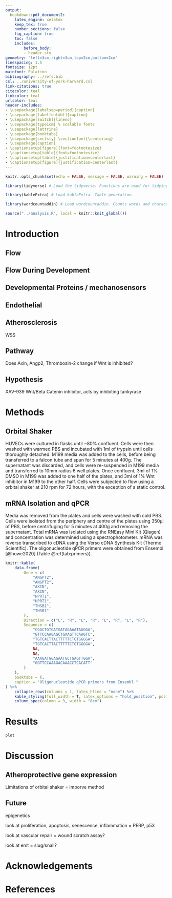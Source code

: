 ```yaml
---
output: 
  bookdown::pdf_document2:
    latex_engine: xelatex
    keep_tex: true
    number_sections: false
    fig_caption: true
    toc: false
    includes:
        before_body: 
        - header.sty
geometry: "left=3cm,right=3cm,top=2cm,bottom=2cm"
linespacing: 1.5
fontsize: 12pt
mainfont: Palatino
bibliography: ../refs.bib
csl: ../university-of-york-harvard.csl
link-citations: true
citecolor: teal
linkcolor: teal
urlcolor: teal
header-includes:
- \usepackage[labelsep=period]{caption}
- \usepackage[labelfont=bf]{caption}
- \usepackage[switch]{lineno}
- \usepackage{type1cm} % scalable fonts
- \usepackage{lettrine}
- \usepackage{booktabs}
- \usepackage{sectsty} \sectionfont{\centering}
- \usepackage{caption}
- \captionsetup[figure]{font=footnotesize}
- \captionsetup[table]{font=footnotesize}
- \captionsetup[table]{justification=centerlast}
- \captionsetup[figure]{justification=centerlast}
---
```


```r
knitr::opts_chunk$set(echo = FALSE, message = FALSE, warning = FALSE)
```

```r
library(tidyverse) # Load the tidyverse. Functions are used for tidying data and creating plots via ggplot2.

library(kableExtra) # Load kableExtra. Table generation.

library(wordcountaddin) # Load wordcountaddin. Counts words and characters in text in an R markdown document.
```

```r
source("../analysis.R", local = knitr::knit_global()) 
```

# Introduction

## Flow

## Flow During Development

## Developmental Proteins / mechanosensors

## Endothelial

## Atherosclerosis

WSS

## Pathway

Does Axin, Angp2, Thrombosin-2 change if Wnt is inhibited?

## Hypothesis

XAV-939 Wnt/Beta Catenin inhibitor, acts by inhibiting tankyrase

```{=plain}
<!-- 
Description of the background to the investigation 
An account of relevant literature
A clear statement of the major aims (or hypotheses) of the investigation
What is the question your project is asking and why it is a good question?
It should explain the basic nature of the problem and how your work seeks to extend scientific knowledge in the area. 
Be concise. Space is limited, so make sure that the literature you cover is directly relevant to your project. 
Start broad, then focus in.
End with a clear statement of aims (and/or hypotheses).-->
```
# Methods

```{=plain}
<!-- 
A clear and concise description of the experimental methods used in the investigation.
Sufficient detail should be provided to enable the experiments to be reproduced.
Data figures and analysis should not be included in this section.-->
```
## Orbital Shaker

HUVECs were cultured in flasks until \~80% confluent. Cells were then washed with warmed PBS and incubated with 1ml of trypsin until cells thoroughly detached. M199 media was added to the cells, before being transferred to a falcon tube and spun for 5 minutes at 400g. The supernatant was discarded, and cells were re-suspended in M199 media and transferred to 10mm radius 6 well plates. Once confluent, 3ml of 1% DMSO in M199 was added to one half of the plates, and 3ml of 1% Wnt inhibitor in M199 to the other half. Cells were subjected to flow using a orbital shaker at 210 rpm for 72 hours, with the exception of a static control.

## mRNA Isolation and qPCR

Media was removed from the plates and cells were washed with cold PBS. Cells were isolated from the periphery and centre of the plates using 350μl of PBS, before centrifuging for 5 minutes at 400g and removing the supernatant. Total mRNA was isolated using the RNEasy Mini Kit (Qiagen) and concentration was determined using a spectrophotometer. mRNA was reverse transcribed to cDNA using the Verso cDNA Synthesis Kit (Thermo Scientific). The oligonucleotide qPCR primers were obtained from Ensembl [@howe2020] (Table \@ref(tab:primers)).

```r
knitr::kable(
    data.frame(
        Gene = c(
            "ANGPT2",
            "ANGPT2",
            "AXIN",
            "AXIN",
            "HPRT1",
            "HPRT1",
            "THSB1",
            "THSB1"
        ),
        Direction = c("L", "R", "L", "R", "L", "R", "L", "R"),
        Sequence = c(
            "CGGCTGTGATGATAGAAATAGGGA",
            "GTTCCAAGAGCTGAAGTTCAAGTC",
            "TGTCACTTACTTTTTCTGTGGGGA",
            "TGTCACTTACTTTTTCTGTGGGGA",
            NA,
            NA,
            "AAAGATGGAGAATGCTGAGTTGGA",
            "GGTTCCAAAGACAAACCTCACATT"
        )
    ),
    booktabs = T,
    caption = "Oligonucleotide qPCR primers from Ensembl."
) %>%
    collapse_rows(columns = 1, latex_hline = "none") %>%
    kable_styling(full_width = T, latex_options = "hold_position", position = "left") %>% 
    column_spec(column = 3, width = "8cm")
```

# Results

```r
plot
```

```{=html}
<!-- 
Clear and well-structured description of findings 
Appropriate narrative of the experimental rationale and the major conclusions 
May include descriptions of problem solving and troubleshooting
Well-prepared and consistently presented tables and figures 
Numbered tables and figures with legends (captions).
Legends should provide enough information to allow the reader to understand the table/figure.
Get your figures and tables ready first
Use enough text to provide a clear narrative through those figures and tables
Do start with some basic results
Highlight the key findings, but don’t discuss them
Make sure statistics are reported in the correct format
Few references -->
```
# Discussion

## Atheroprotective gene expression

Limitations of orbital shaker = imporve method

## Future

epigenetics

look at proliferation, apoptosis, senescence, inflammation = PERP, p53

look at vascular repair = wound scratch assay?

look at emt = slug/snail?

```{=html}
<!-- Do not simply recapitulate the results
Explore the wider meaning of the results
To what extent has your investigation addressed the aims provided in the introduction?
How have your findings advanced understanding of the problem under investigation?
How do your findings relate to previous studies in this area?
Based on your findings, what new investigations might be conducted?
Work in parallel with the introduction
Don’t just give a commentary of the results
How does your work compare with previous work?
Why might you have got different results?
How could you improve the project? (Don’t just say ‘collect more data’!) -->
```
<!-- In future look at vascular repair with scratch wound assay.  Flow chamber more control over force nut expensive-->

# Acknowledgements

```{=tex}
\begin{flushright}
(`r word_count("report.Rmd")` Words) remove headers !!!
\end{flushright}
```
# References

```{=html}
<!--
# References
\setlength{\parindent}{-0.2in}
\setlength{\leftskip}{0.2in}
\setlength{\parskip}{8pt}
\vspace*{-0.2in}
\noindent
-->
```
